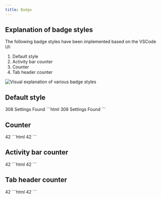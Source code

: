 ```yaml
---
title: Badge
---
```



<Imports />
<PageSwitcher />

## Explanation of badge styles

The following badge styles have been implemented based on the VSCode UI:

1. Default style
2. Activity bar counter
3. Counter
4. Tab header counter

<Image
  src={badgeTypes}
  alt="Visual explanation of various badge styles"
/>

## Default style

<Demo>
  <vscode-badge>308 Settings Found</vscode-badge>
  <Fragment slot="html">
    ```html
    <vscode-badge>308 Settings Found</vscode-badge>
    ```
  </Fragment>
</Demo>

## Counter

<Demo>
  <vscode-badge variant="counter">42</vscode-badge>
  <Fragment slot="html">
    ```html
    <vscode-badge variant="counter">42</vscode-badge>
    ```
  </Fragment>
</Demo>

## Activity bar counter

<Demo>
  <vscode-badge variant="activity-bar-counter">42</vscode-badge>
  <Fragment slot="html">
    ```html
    <vscode-badge variant="activity-bar-counter">42</vscode-badge>
    ```
  </Fragment>
</Demo>

## Tab header counter

<Demo>
  <vscode-badge variant="tab-header-counter">42</vscode-badge>
  <Fragment slot="html">
    ```html
    <vscode-badge variant="tab-header-counter">42</vscode-badge>
    ```
  </Fragment>
</Demo>
